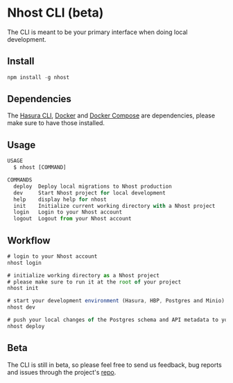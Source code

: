# Nhost CLI (beta)

The CLI is meant to be your primary interface when doing local development.

## Install

```js
npm install -g nhost
```

## Dependencies

The [Hasura CLI](https://hasura.io/docs/1.0/graphql/core/hasura-cli/install-hasura-cli.html#install-hasura-cli), [Docker](https://docs.docker.com/get-docker/) and [Docker Compose](https://docs.docker.com/compose/install/) are dependencies, please make sure to have those installed.

## Usage

```js
USAGE
  $ nhost [COMMAND]

COMMANDS
  deploy  Deploy local migrations to Nhost production
  dev     Start Nhost project for local development
  help    display help for nhost
  init    Initialize current working directory with a Nhost project
  login   Login to your Nhost account
  logout  Logout from your Nhost account
```

## Workflow

```js
# login to your Nhost account
nhost login

# initialize working directory as a Nhost project
# please make sure to run it at the root of your project
nhost init

# start your development environment (Hasura, HBP, Postgres and Minio)
nhost dev

# push your local changes of the Postgres schema and API metadata to your production project
nhost deploy
```

## Beta

The CLI is still in beta, so please feel free to send us feedback, bug reports and issues through the project's [repo](https://github.com/nhost/cli).